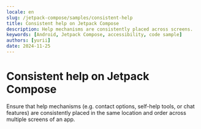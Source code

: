 ```yaml
---
locale: en
slug: /jetpack-compose/samples/consistent-help
title: Consistent help on Jetpack Compose
description: Help mechanisms are consistently placed across screens.
keywords: [Android, Jetpack Compose, accessibility, code sample]
authors: [yurii]
date: 2024-11-25
---
```


# Consistent help on Jetpack Compose

Ensure that help mechanisms (e.g. contact options, self-help tools, or chat features) are consistently placed in the same location and order across multiple screens of an app.

<CodeSample id="consistent-help" platform="jetpack-compose" locale="en"/>
